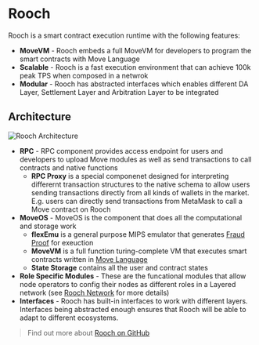 # Rooch

Rooch is a smart contract execution runtime with the following features:

- **MoveVM** - Rooch embeds a full MoveVM for developers to program the smart contracts with Move Language
- **Scalable** - Rooch is a fast execution environment that can achieve 100k peak TPS when composed in a netwrok
- **Modular** - Rooch has abstracted interfaces which enables different DA Layer, Settlement Layer and Arbitration Layer to be integrated

## Architecture


<Image
  src="/docs/rooch-architecture.png"
  alt="Rooch Architecture"
  width={600}
  height={600}
  className="mx-auto my-2"
/>

- **RPC** - RPC component provides access endpoint for users and developers to upload Move modules as well as send transactions to call contracts and native functions
  - **RPC Proxy** is a special componenet designed for interpreting differernt transaction structures to the native schema to allow users sending transactions directly from all kinds of wallets in the market. E.g. users can directly send transactions from MetaMask to call a Move contract on Rooch
- **MoveOS** - MoveOS is the component that does all the computational and storage work
  - **flexEmu** is a general purpose MIPS emulator that generates [Fraud Proof](/docs/tech-highlights/fraud-proof) for exeuction
  - **MoveVM** is a full function turing-complete VM that executes smart contracts written in [Move Language](/docs/tech-highlights/move-language)
  - **State Storage** contains all the user and contract states
- **Role Specific Modules** - These are the funcational modules that allow node operators to config their nodes as different roles in a Layered network (see [Rooch Network](/docs/rooch-network) for more details)
- **Interfaces** - Rooch has built-in interfaces to work with different layers. Interfaces being abstracted enough ensures that Rooch will be able to adapt to different ecosystems.

> Find out more about [Rooch on GitHub](https://github.com/rooch-network/rooch)

